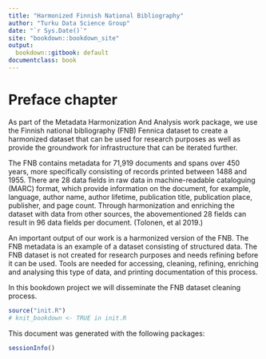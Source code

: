 ```yaml
--- 
title: "Harmonized Finnish National Bibliography"
author: "Turku Data Science Group"
date: "`r Sys.Date()`"
site: "bookdown::bookdown_site"
output:
  bookdown::gitbook: default
documentclass: book
---
```


# Preface chapter

As part of the Metadata Harmonization And Analysis work package, we use the Finnish national bibliography (FNB) Fennica dataset to create a harmonized dataset that can be used for research purposes as well as provide the groundwork for infrastructure that can be iterated further. 

The FNB contains metadata for 71,919 documents and spans over 450 years, more specifically consisting of records printed between 1488 and 1955. There are 28 data fields in raw data in machine-readable cataloguing (MARC) format, which provide information on the document, for example, language, author name, author lifetime, publication title, publication place, publisher, and page count. Through harmonization and enriching the dataset with data from other sources, the abovementioned 28 fields can result in 96 data fields per document. (Tolonen, et al 2019.)

An important output of our work is a harmonized version of the FNB. The FNB metadata is an example of a dataset consisting of structured data. The FNB dataset is not created for research purposes and needs refining before it can be used. Tools are needed for accessing, cleaning, refining, enriching and analysing this type of data, and printing documentation of this process.

In this bookdown project we will disseminate the FNB dataset cleaning process.


```r
source("init.R")
# knit_bookdown <- TRUE in init.R
```

This document was generated with the following packages:

```r
sessionInfo()
```
